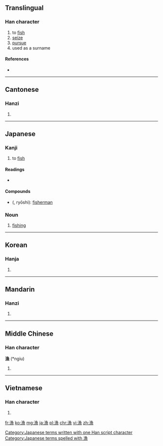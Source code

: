{{also|渔}}
==Translingual==

===Han character===
{{Han char|rn=85|rad=水|as=11|sn=14|four=3713<sub>6</sub>|canj=水弓田火 (ENWF)}}

# to [[fish]]
# [[seize]]
# [[pursue]]
# used as a surname

====References====
* {{Han ref|kx=0644.210|dkj=18101|dj=1052.050|hdz=31726.100|uh=6F01|ud=28417|bh=BAAE|bd=47790}}

----

==Cantonese==

===Hanzi===
{{yue-hanzi|jyut=|y=yu4|sim=渔}}

# {{defn|lang=yue|sort=水11}}

----

==Japanese==

===Kanji===
{{ja-kanji|grade=4|rs=水11}}

# to [[fish]]

====Readings====
* {{ja-readings
|goon=[[ご]] (go) {{qualifier|non-[[w:Jōyō kanji|Jōyō]] reading}}
|kanon=[[ぎょ]] (gyo)
|kanyoon=[[りょう]] (ryō) < [[れふ]] (refu)
|kun=[[すなどる]] (sunadoru), [[いさる]] (isaru), [[すなどり]] (sunadori), [[あさる]] (asaru)}}

====Compounds====
* {{l|ja|漁師}} ({{l|ja|りょうし}}, ryōshi): [[fisherman]]

===Noun===
{{ja-noun|k|hira=りょう|rom=ryō}}

# {{context|business|lang=ja|sort=りょう}} [[fishing]]

[[Category:Japanese terms written with one Han script character]]
[[Category:Japanese terms spelled with 漁]]
----

==Korean==

===Hanja===
{{ko-hanja|hangeul=[[어]]|eumhun=|rv=eo|mr=ŏ|y=e}}

# {{defn|lang=ko|sort=水11}}

----

==Mandarin==

===Hanzi===
{{cmn-hanzi|sim=渔|pin=[[yú]] ([[yu2]])|wg=yü<sup>2</sup>}}

# {{defn|lang=cmn|sort=水11}}

----

==Middle Chinese==

===Han character===
'''漁''' (*ngiu)<!--note: asterisk indicates that this character appears more than four times in the Tang Dynasty corpus of literature-->

# {{defn|lang=zhx-mid|sort=水11}}

----

==Vietnamese==

===Han character===
{{vi-hantu|[[ngư]]|rs=水11}}

# {{defn|lang=vi|sort=水11}}

[[fr:漁]]
[[ko:漁]]
[[mg:漁]]
[[ja:漁]]
[[pl:漁]]
[[chr:漁]]
[[vi:漁]]
[[zh:漁]]